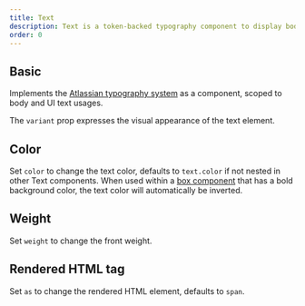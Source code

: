 ```yaml
---
title: Text
description: Text is a token-backed typography component to display body and UI text.
order: 0
---
```



## Basic

Implements the [Atlassian typography system](/foundations/typography/) as a component, scoped to body and UI text usages.

The `variant` prop expresses the visual appearance of the text element.

<Example Component={Basic} pacckageName="@atlaskit/primitives" />

## Color

Set `color` to change the text color, defaults to `text.color` if not nested in other Text components. When used within a [box component](/components/primitives/box) that has a bold background color, the text color will automatically be inverted.

<Example Component={ColorInverse} pacckageName="@atlaskit/primitives" />

## Weight

Set `weight` to change the front weight.

<Example Component={Weight} pacckageName="@atlaskit/primitives" />

## Rendered HTML tag

Set `as` to change the rendered HTML element, defaults to `span`.

<Example Component={AsElement} packageName="@atlaskit/primitives" />
